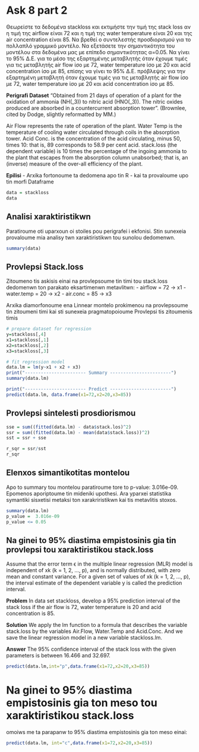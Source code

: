 # Ask 8 part 2

Θεωρείστε τα δεδομένα stackloss και εκτιμήστε την τιμή της stack loss αν η τιμή της airflow είναι 72 και η τιμή της water temperature είναι 20 και της air concentration είναι 85. Να βρεθεί ο συντελεστής προσδιορισμού για το πολλαπλό γραμμικό μοντέλο. Να εξετάσετε την σημαντικότητα του μοντέλου στα δεδομένα μας με επίπεδο σημαντικότητας α=0.05. Να γίνει το 95% Δ.Ε. για το μέσο της εξαρτημένης μεταβλητής όταν έχουμε τιμές για τις μεταβλητής air flow ίσο με 72, water temperature ίσο με 20 και acid concentration ίσο με 85, επίσης να γίνει το 95% Δ.Ε. πρόβλεψης για την εξαρτημένη μεταβλητή όταν έχουμε τιμές για τις μεταβλητής air flow ίσο με 72, water temperature ίσο με 20 και acid concentration ίσο με 85.

**Perigrafi Dataset**
“Obtained from 21 days of operation of a plant for the oxidation of ammonia (NH\(_3\)) to nitric acid (HNO\(_3\)). The nitric oxides produced are absorbed in a countercurrent absorption tower”. (Brownlee, cited by Dodge, slightly reformatted by MM.)

Air Flow represents the rate of operation of the plant. Water Temp is the temperature of cooling water circulated through coils in the absorption tower. Acid Conc. is the concentration of the acid circulating, minus 50, times 10: that is, 89 corresponds to 58.9 per cent acid. stack.loss (the dependent variable) is 10 times the percentage of the ingoing ammonia to the plant that escapes from the absorption column unabsorbed; that is, an (inverse) measure of the over-all efficiency of the plant.

**Epilisi**
- Arxika fortonoume ta dedomena apo tin R
- kai ta provaloume upo tin morfi Dataframe

```r
data = stackloss
data
```
## Analisi xaraktiristikwn
Paratiroume oti uparxoun oi stoiles pou perigrafei i ekfonisi.
Stin sunexeia provaloume mia analisy twn xaraktiristikwn tou sunolou dedomenwn.
```r
summary(data)
```


## Provlepsi Stack.loss 

Zitoumeno tis askisis einai na provlepsoume tin timi tou stack.loss dedomenwn ton parakato eksartimenwn metavlitwn:
- airflow = 72 -> x1
- water.temp = 20 -> x2
- air.conc = 85 -> x3

Arxika diamorfonoume ena Linnear montelo prokimenou na provlepsoume tin zitoumeni timi
kai sti sunexeia pragmatopoioume Provlepsi tis zitoumenis timis

```r

# prepare dataset for regression
y=stackloss[,4]
x1=stackloss[,1]
x2=stackloss[,2]
x3=stackloss[,3]

# fit regression model
data.lm = lm(y~x1 + x2 + x3)
print("----------------------- Summary -----------------------")
summary(data.lm)

print("----------------------- Predict -----------------------")
predict(data.lm, data.frame(x1=72,x2=20,x3=85))
```

## Provlepsi sintelesti prosdiorismou
```r
sse = sum((fitted(data.lm) - data$stack.los)^2)
ssr = sum((fitted(data.lm) - mean(data$stack.loss))^2)
sst = ssr + sse

r_sqr = ssr/sst
r_sqr
```

## Elenxos simantikotitas montelou
Apo to summary tou montelou paratiroume tore to  p-value: 3.016e-09. Epomenos aporiptoume tin mideniki upothesi.
Ara yparxei statistika symantiki sisxetisi metaksi ton xarakriristikwn kai tis metavlitis stoxos.
```r
summary(data.lm)
p_value =  3.016e-09
p_value <= 0.05
```
## Na ginei to 95% diastima empistosinis gia tin provlepsi tou xaraktiristikou stack.loss

Assume that the error term ϵ in the multiple linear regression (MLR) model is independent of xk (k = 1, 2, ..., p), and is normally distributed, with zero mean and constant variance. For a given set of values of xk (k = 1, 2, ..., p), the interval estimate of the dependent variable y is called the prediction interval.

**Problem**
In data set stackloss, develop a 95% prediction interval of the stack loss if the air flow is 72, water temperature is 20 and acid concentration is 85.

**Solution**
We apply the lm function to a formula that describes the variable stack.loss by the variables Air.Flow, Water.Temp and Acid.Conc. And we save the linear regression model in a new variable stackloss.lm.

**Answer**
The 95% confidence interval of the stack loss with the given parameters is between 16.466 and 32.697.
```r
predict(data.lm,int="p",data.frame(x1=72,x2=20,x3=85))
```
#  Na ginei to 95% diastima empistosinis gia ton meso tou xaraktiristikou stack.loss
omoiws me ta parapanw to 95% diastima empistosinis gia ton meso einai:
```r
predict(data.lm, int="c",data.frame(x1=72,x2=20,x3=85))
```

